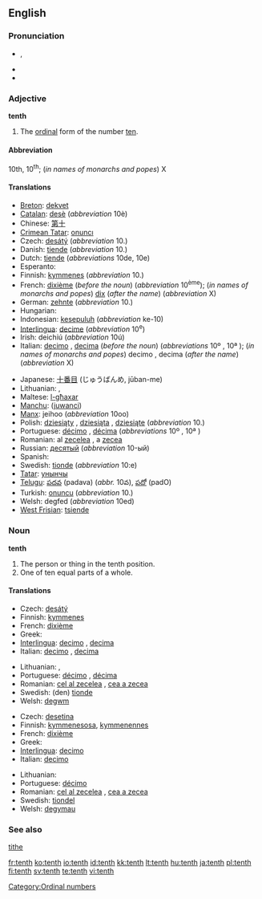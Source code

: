 {{wikipedia}}
==English==
{{ordinalbox|en|9th|10th|11th|ninth|eleventh|card=ten}}

===Pronunciation===
* {{a|UK|US}} {{IPA|/tɛnθ/}}, {{SAMPA|/tEnT/}}
* {{audio|en-us-tenth.ogg|Audio (US)}}
* {{rhymes|ɛnθ}}

===Adjective===
'''tenth'''

# The [[ordinal]] form of the number [[ten]].

====Abbreviation====
10th, 10<sup>th</sup>; (''in names of monarchs and popes'') X

====Translations====
{{trans-top|ordinal form of ten}}
* [[Breton]]: [[dekvet]]
* [[Catalan]]: [[desè]] (''abbreviation'' 10è)
* Chinese: [[第十]]
* [[Crimean Tatar]]: [[onuncı]]
* Czech: [[desátý]] (''abbreviation'' 10.)
* Danish: [[tiende]] (''abbreviation'' 10.)
* Dutch: [[tiende]] (''abbreviations'' 10de, 10e)
* Esperanto: {{t-|eo|deka|xs=Esperanto}}
* Finnish: [[kymmenes]] (''abbreviation'' 10.)
* French: [[dixième]] (''before the noun'') (''abbreviation'' 10<sup>ème</sup>); (''in names of monarchs and popes'') [[dix]] (''after the name'') (''abbreviation'' X)
* German: [[zehnte]] (''abbreviation'' 10.)
* Hungarian: {{t|hu|tizedik}}
* Indonesian: [[kesepuluh]] (''abbreviation'' ke-10)
* [[Interlingua]]: [[decime]] (''abbreviation'' 10<sup>e</sup>)
* Irish: deichiú (''abbreviation'' 10ú)
* Italian: [[decimo]] {{m}}, [[decima]] {{f}} (''before the noun'') (''abbreviations'' 10º {{m}}, 10ª {{f}}); (''in names of monarchs and popes'') decimo {{m}}, decima {{f}} (''after the name'') (''abbreviation'' X)
{{trans-mid}}
* Japanese: [[十番目]] (じゅうばんめ, jūban-me)
* Lithuanian: {{t+|lt|dešimtas|m|xs=Lithuanian}}, {{t+|lt|dešimta|f|xs=Lithuanian}}
* Maltese: [[l-għaxar]]
* [[Manchu]]: ([[juwanci]])
* [[Manx]]: jeihoo (''abbreviation'' 10oo)
* Polish: [[dziesiąty]] {{m}}, [[dziesiąta]] {{f}}, [[dziesiąte]] {{n}} (''abbreviation'' 10.)
* Portuguese: [[décimo]] {{m}}, [[décima]] {{f}} (''abbreviations'' 10º {{m}}, 10ª {{f}})
* Romanian: al [[zecelea]] {{m}}, a [[zecea]] {{f}}
* Russian: [[десятый]] (''abbreviation'' 10-ый)
* Spanish: {{t-|es|décimo}}
* Swedish: [[tionde]] (''abbreviation'' 10:e)
* [[Tatar]]: [[унынчы]]
* [[Telugu]]: [[పదవ]] (padava) (''abbr.'' 10వ), [[పదో]] (padO)
* Turkish: [[onuncu]] (''abbreviation'' 10.)
* Welsh: degfed (''abbreviation'' 10ed)
* [[West Frisian]]: [[tsiende]]
{{trans-bottom}}

===Noun===
'''tenth'''

# The person or thing in the tenth position.
# One of ten equal parts of a whole.

====Translations====
{{trans-top|something in the tenth position}}
* Czech: [[desátý]] {{m}}
* Finnish: [[kymmenes]]
* French: [[dixième]] {{m|f}}
* Greek: {{t|el|δέκατος|sc=Grek}}
* [[Interlingua]]: [[decimo]] {{m}}, [[decima]] {{f}}
* Italian: [[decimo]] {{m}}, [[decima]] {{f}}
{{trans-mid}}
* Lithuanian: {{t+|lt|dešimtas|m|xs=Lithuanian}}, {{t+|lt|dešimta|f|xs=Lithuanian}}
* Portuguese: [[décimo]] {{m}}, [[décima]] {{f}}
* Romanian: [[cel al zecelea]] {{m}}, [[cea a zecea]] {{f}}
* Swedish: (den) [[tionde]] {{c}}
* Welsh: [[degwm]] {{m}}
{{trans-bottom}}

{{trans-top|one of ten equal parts of a whole}}
* Czech: [[desetina]] {{f}}
* Finnish: [[kymmenesosa]], [[kymmenennes]]
* French: [[dixième]] {{m}}
* Greek: {{t|el|δέκατο|n|sc=Grek}}
* [[Interlingua]]: [[decimo]] {{m}}
* Italian: [[decimo]] {{m}}
{{trans-mid}}
* Lithuanian: {{t+|lt|dešimtadalis|m|xs=Lithuanian}}
* Portuguese: [[décimo]] {{m}}
* Romanian: [[cel al zecelea]] {{m}}, [[cea a zecea]] {{f}}
* Swedish: [[tiondel]] {{c}}
* Welsh: [[degymau]] {{m|p}}
{{trans-bottom}}

===See also===
[[tithe]]

[[Category:Ordinal numbers]]

[[fr:tenth]]
[[ko:tenth]]
[[io:tenth]]
[[id:tenth]]
[[kk:tenth]]
[[lt:tenth]]
[[hu:tenth]]
[[ja:tenth]]
[[pl:tenth]]
[[fi:tenth]]
[[sv:tenth]]
[[te:tenth]]
[[vi:tenth]]